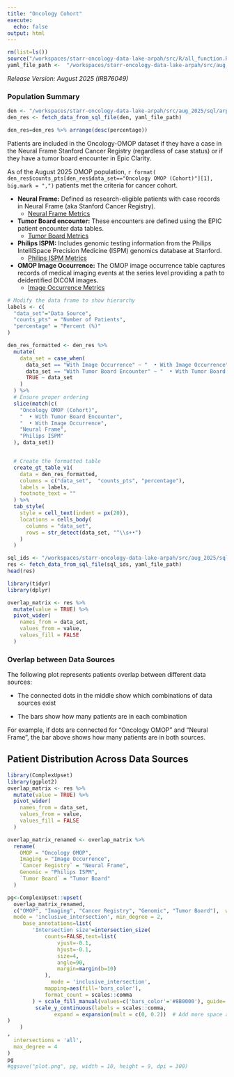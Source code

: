 ```yaml
---
title: "Oncology Cohort"
execute:
  echo: false
output: html
---
```


```r
rm(list=ls())
source("/workspaces/starr-oncology-data-lake-arpah/src/R/all_function.R", encoding = "UTF-8")
yaml_file_path <-  "/workspaces/starr-oncology-data-lake-arpah/src/aug_2025/sql_params.yml"

```
*Release Version: August 2025 (IRB76049)*

### **Population Summary**

```r
den <- "/workspaces/starr-oncology-data-lake-arpah/src/aug_2025/sql/arpah_cohort/arpah_denominators_update.sql"
den_res <- fetch_data_from_sql_file(den, yaml_file_path)

den_res=den_res %>% arrange(desc(percentage))

```


Patients are included in the Oncology-OMOP dataset if they have a case in the Neural Frame Stanford Cancer Registry (regardless of case status) or if they have a tumor board encounter in Epic Clarity. 

As of the August 2025 OMOP population, `r format( den_res$counts_pts[den_res$data_set=="Oncology OMOP (Cohort)"][1], big.mark = ",")` patients met the criteria for cancer cohort.

  - **Neural Frame:** Defined as research-eligible patients with case records in Neural Frame (aka Stanford Cancer Registry).
    - [Neural Frame Metrics](neural_frame.qmd)

  - **Tumor Board encounter:** These encounters are defined using the EPIC patient encounter data tables.
    - [Tumor Board Metrics](tumor_board_updated.qmd)

  - **Philips ISPM:** Includes genomic testing information from the Philips IntelliSpace Precision Medicine (ISPM) genomics database at Stanford.
    - [Philips ISPM Metrics](philips_metrics.qmd)

  - **OMOP Image Occurrence:** The OMOP image occurrence table captures records of medical imaging events at the series level providing a path to deidentified DICOM images.
    - [Image Occurrence Metrics](image_occ.qmd)



```r
# Modify the data frame to show hierarchy
labels <- c(
  "data_set"="Data Source",
  "counts_pts" = "Number of Patients",
  "percentage" = "Percent (%)"
)

den_res_formatted <- den_res %>%
  mutate(
    data_set = case_when(
      data_set == "With Image Occurrence" ~ "  • With Image Occurrence",
      data_set == "With Tumor Board Encounter" ~ "  • With Tumor Board Encounter",
      TRUE ~ data_set
    )
  ) %>%
  # Ensure proper ordering
  slice(match(c(
    "Oncology OMOP (Cohort)",
    "  • With Tumor Board Encounter",
    "  • With Image Occurrence",
    "Neural Frame",
    "Philips ISPM"
  ), data_set))


  # Create the formatted table
  create_gt_table_v1(
    data = den_res_formatted,
    columns = c("data_set",  "counts_pts", "percentage"),
    labels = labels,
    footnote_text = ""
  ) %>%
  tab_style(
    style = cell_text(indent = px(20)),
    locations = cells_body(
      columns = "data_set",
      rows = str_detect(data_set, "^\\s+•")
    )
  )
```

```r
sql_ids <- "/workspaces/starr-oncology-data-lake-arpah/src/aug_2025/sql/arpah_cohort/arpah_overlap_metrics_updated.sql"
res <- fetch_data_from_sql_file(sql_ids, yaml_file_path)
head(res)

library(tidyr)
library(dplyr)

overlap_matrix <- res %>%
  mutate(value = TRUE) %>%
  pivot_wider(
    names_from = data_set,
    values_from = value,
    values_fill = FALSE
  )
```


### Overlap between Data Sources

The following plot represents patients overlap between different data sources:

- The connected dots in the middle show which combinations of data sources exist

- The bars show how many patients are in each combination

For example, if dots are connected for "Oncology OMOP" and "Neural Frame", the bar above shows how many patients are in both sources.


## Patient Distribution Across Data Sources
```r

library(ComplexUpset)
library(ggplot2)
overlap_matrix <- res %>%
  mutate(value = TRUE) %>%
  pivot_wider(
    names_from = data_set,
    values_from = value,
    values_fill = FALSE
  )

overlap_matrix_renamed <- overlap_matrix %>%
  rename(
    OMOP = "Oncology OMOP",
    Imaging = "Image Occurrence",
    `Cancer Registry` = "Neural Frame",
    Genomic = "Philips ISPM",
    `Tumor Board` = "Tumor Board"
  )

pg<-ComplexUpset::upset(
  overlap_matrix_renamed, 
  c("OMOP", "Imaging", "Cancer Registry", "Genomic", "Tumor Board"),  width_ratio=0.1, wrap=TRUE, set_sizes=FALSE,
  mode = 'inclusive_intersection', min_degree = 2,
     base_annotations=list(
        'Intersection size'=intersection_size(
            counts=FALSE,text=list(
                vjust=-0.1,
                hjust=-0.1,
                size=4,
                angle=90,
                margin=margin(b=10)
            ),
              mode = 'inclusive_intersection',
            mapping=aes(fill='bars_color'),
            format_count = scales::comma 
        ) + scale_fill_manual(values=c('bars_color'='#8B0000'), guide='none')+
         scale_y_continuous(labels = scales::comma, 
               expand = expansion(mult = c(0, 0.2))  # Add more space at the top
)
    )
,
  intersections = 'all',
  max_degree = 4
)
pg
#ggsave("plot.png", pg, width = 10, height = 9, dpi = 300)

```
